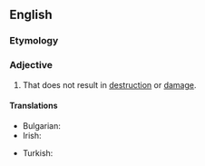==English==

===Etymology===
{{prefix|en|non|destructive}}

===Adjective===
{{en-adj|-}}

# That does not result in [[destruction]] or [[damage]].

====Translations====
{{trans-top|that does not result in destruction or damage}}
* Bulgarian: {{t|bg|неразрушителен}}
* Irish: {{t|ga|neamhlotmhar}}
{{trans-mid}}
* Turkish: {{t+|tr|zararsız}}
{{trans-bottom}}
